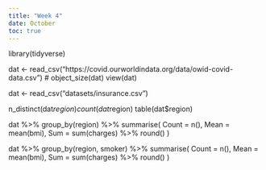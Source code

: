 ```yaml
---
title: "Week 4"
date: October 
toc: true
---
```


library(tidyverse)

dat <- read_csv("https://covid.ourworldindata.org/data/owid-covid-data.csv")
# object_size(dat)
view(dat)

dat <- read_csv("datasets/insurance.csv")

n_distinct(dat$region)
count(dat$region)
table(dat$region) 

dat %>% 
    group_by(region) %>% 
    summarise(
        Count = n(), 
        Mean = mean(bmi), 
        Sum = sum(charges) %>% round()
        )

dat %>% 
    group_by(region, smoker) %>% 
    summarise(
        Count = n(), 
        Mean = mean(bmi), 
        Sum = sum(charges) %>% round()
        ) 




<!-- # n_distinct(dat$region)
# count(dat$region)
# table(dat$region)  -->